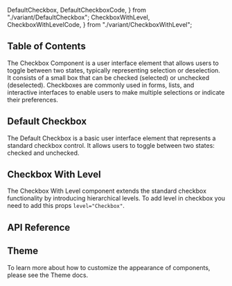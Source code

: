   DefaultCheckbox,
  DefaultCheckboxCode,
} from "./variant/DefaultCheckbox";
  CheckboxWithLevel,
  CheckboxWithLevelCode,
} from "./variant/CheckboxWithLevel";


## Table of Contents

The Checkbox Component is a user interface element that allows users to toggle between two states, typically representing selection or deselection. It consists of a small box that can be checked (selected) or unchecked (deselected). Checkboxes are commonly used in forms, lists, and interactive interfaces to enable users to make multiple selections or indicate their preferences.

## Default Checkbox

The Default Checkbox is a basic user interface element that represents a standard checkbox control. It allows users to toggle between two states: checked and unchecked.

<CodePreview github="CheckBox" code={DefaultCheckboxCode}>
  <DefaultCheckbox />
</CodePreview>

## Checkbox With Level

The Checkbox With Level component extends the standard checkbox functionality by introducing hierarchical levels. To add level in checkbox you need to add this props `level="Checkbox"`.

<CodePreview github="CheckBox" code={CheckboxWithLevelCode}>
  <CheckboxWithLevel />
</CodePreview>

## API Reference

<ComponentApi data={CheckBoxApiData} />

## Theme

To learn more about how to customize the appearance of components, please see the Theme docs.

<CssThemePreview code={useTheme().theme.checkbox} />
